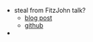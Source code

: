 * steal from FitzJohn talk?
    * [blog post](https://ropensci.org/blog/2014/06/09/reproducibility/)
    * [github](https://github.com/richfitz/reproducibility-2014)

* 
